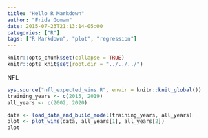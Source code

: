 ```yaml
---
title: "Hello R Markdown"
author: "Frida Gomam"
date: 2015-07-23T21:13:14-05:00
categories: ["R"]
tags: ["R Markdown", "plot", "regression"]
---
```


```r
knitr::opts_chunk$set(collapse = TRUE)
knitr::opts_knit$set(root.dir = "../../../")
```

NFL

```r
sys.source("nfl_expected_wins.R", envir = knitr::knit_global())
training_years <- c(2015, 2019)
all_years <- c(2002, 2020)

data <- load_data_and_build_model(training_years, all_years)
plot <- plot_wins(data, all_years[1], all_years[2])
plot
```
